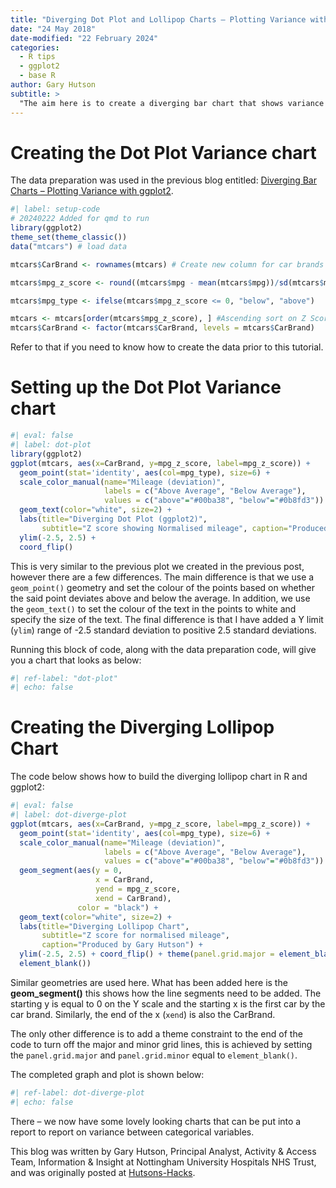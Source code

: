 ```yaml
---
title: "Diverging Dot Plot and Lollipop Charts – Plotting Variance with ggplot2"
date: "24 May 2018"
date-modified: "22 February 2024"
categories:
  - R tips
  - ggplot2
  - base R
author: Gary Hutson
subtitle: >
  "The aim here is to create a diverging bar chart that shows variance above and below an average line."
---
```


# Creating the Dot Plot Variance chart

The data preparation was used in the previous blog entitled: [Diverging Bar Charts – Plotting Variance with ggplot2](https://nhsrcommunity.com/diverging-bar-charts-plotting-variance-with-ggplot2).


```r
#| label: setup-code
# 20240222 Added for qmd to run
library(ggplot2)
theme_set(theme_classic())
data("mtcars") # load data

mtcars$CarBrand <- rownames(mtcars) # Create new column for car brands and names

mtcars$mpg_z_score <- round((mtcars$mpg - mean(mtcars$mpg))/sd(mtcars$mpg), digits=2)

mtcars$mpg_type <- ifelse(mtcars$mpg_z_score <= 0, "below", "above")

mtcars <- mtcars[order(mtcars$mpg_z_score), ] #Ascending sort on Z Score
mtcars$CarBrand <- factor(mtcars$CarBrand, levels = mtcars$CarBrand)

```

Refer to that if you need to know how to create the data prior to this tutorial.

# Setting up the Dot Plot Variance chart

```r
#| eval: false
#| label: dot-plot
library(ggplot2)
ggplot(mtcars, aes(x=CarBrand, y=mpg_z_score, label=mpg_z_score)) +
  geom_point(stat='identity', aes(col=mpg_type), size=6) +
  scale_color_manual(name="Mileage (deviation)",
                     labels = c("Above Average", "Below Average"),
                     values = c("above"="#00ba38", "below"="#0b8fd3")) +
  geom_text(color="white", size=2) +
  labs(title="Diverging Dot Plot (ggplot2)",
       subtitle="Z score showing Normalised mileage", caption="Produced by Gary Hutson") +
  ylim(-2.5, 2.5) +
  coord_flip()

```


This is very similar to the previous plot we created in the previous post, however there are a few differences. The main difference is that we use a `geom_point()` geometry and set the colour of the points based on whether the said point deviates above and below the average. In addition, we use the `geom_text()` to set the colour of the text in the points to white and specify the size of the text. The final difference is that I have added a Y limit (`ylim`) range of -2.5 standard deviation to positive 2.5 standard deviations.

Running this block of code, along with the data preparation code, will give you a chart that looks as below:

```r
#| ref-label: "dot-plot"
#| echo: false
```

# Creating the Diverging Lollipop Chart

The code below shows how to build the diverging lollipop chart in R and ggplot2:

```r
#| eval: false
#| label: dot-diverge-plot
ggplot(mtcars, aes(x=CarBrand, y=mpg_z_score, label=mpg_z_score)) +
  geom_point(stat='identity', aes(col=mpg_type), size=6) +
  scale_color_manual(name="Mileage (deviation)",
                     labels = c("Above Average", "Below Average"),
                     values = c("above"="#00ba38", "below"="#0b8fd3")) +
  geom_segment(aes(y = 0,
                   x = CarBrand,
                   yend = mpg_z_score,
                   xend = CarBrand),
               color = "black") +
  geom_text(color="white", size=2) +
  labs(title="Diverging Lollipop Chart",
       subtitle="Z score for normalised mileage",
       caption="Produced by Gary Hutson") +
  ylim(-2.5, 2.5) + coord_flip() + theme(panel.grid.major = element_blank(), panel.grid.minor =
  element_blank())

```

Similar geometries are used here. What has been added here is the <b>geom_segment()</b> this shows how the line segments need to be added. The starting y is equal to 0 on the Y scale and the starting x is the first car by the car brand. Similarly, the end of the x (`xend`) is also the CarBrand.

The only other difference is to add a theme constraint to the end of the code to turn off the major and minor grid lines, this is achieved by setting the `panel.grid.major` and `panel.grid.minor` equal to `element_blank()`.

The completed graph and plot is shown below:

```r
#| ref-label: dot-diverge-plot
#| echo: false
```


There – we now have some lovely looking charts that can be put into a report to report on variance between categorical variables.

This blog was written by Gary Hutson, Principal Analyst, Activity & Access Team, Information & Insight at Nottingham University Hospitals NHS Trust, and was originally posted at [Hutsons-Hacks](https://hutsons-hacks.info/diverging-dot-plot-and-lollipop-charts-plotting-variance-with-ggplot2).

